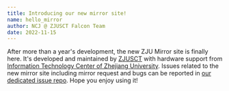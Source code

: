 ```yaml
---
title: Introducing our new mirror site!
name: hello_mirror
author: NCJ @ ZJUSCT Falcon Team
date: 2022-11-15
---
```


After more than a year's development, the new ZJU Mirror site is finally here. It's developed and maintained by [ZJUSCT](https://www.zjusct.io/) with hardware support from [Information Technology Center of Zhejiang University](https://zuits.zju.edu.cn/). Issues related to the new mirror site including mirror request and bugs can be reported in [our dedicated issue repo](https://github.com/ZJUSCT/mirror-issues). Hope you enjoy using it!
